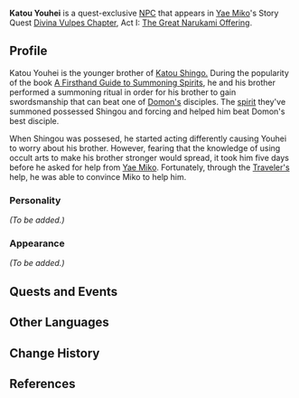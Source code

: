 {{Meta
<!-- Remove this template after adding the missing info -->
|missing_NPC_profile  = yes
}}
{{Character Infobox
|type             = Quest NPC
|image            = NPC Katou Youhei.png
|realname         = 
|region           = Inazuma
|affiliation      = 
|title            = 
|sibling          = Katou Shingo
|siblingNote      = brother
|voiceEN          = [[imdb:nm13407037|Henry Schrader]]<ref name="Henry Schrader">Twitter: [https://twitter.com/HenrySchraderVO/status/1494004640962203649 EN VA Self Announcement]</ref>
|voiceCN          = 
|voiceJP          = 
}}
'''Katou Youhei''' is a quest-exclusive [[NPC]] that appears in [[Yae Miko]]'s Story Quest [[Divina Vulpes Chapter]], Act I: [[The Great Narukami Offering]].

<!--
==Location==
<gallery>
NPC Location Kanra.png|Katou Youhei's location
NPC Location Katou Youhei Context.png|Additional context
</gallery>
-->
==Profile==
<!-- detailed story/lore information goes here -->
Katou Youhei is the younger brother of [[Katou Shingo|Katou Shingo.]] During the popularity of the book [[A Firsthand Guide to Summoning Spirits]], he and his brother performed a summoning ritual in order for his brother to gain swordsmanship that can beat one of [[Domon|Domon's]] disciples. The [[Arakawa Kouji|spirit]] they've summoned possessed Shingou and forcing and helped him beat Domon's best disciple.

When Shingou was possesed, he started acting differently causing Youhei to worry about his brother. However, fearing that the knowledge of using occult arts to make his brother stronger would spread, it took him five days before he asked for help from [[Yae Miko]]. Fortunately, through the [[Traveler|Traveler's]] help, he was able to convince Miko to help him.

===Personality===
''(To be added.)''

===Appearance===
''(To be added.)''

==Quests and Events==
{{Quests and Events}}

==Other Languages==
{{Other Languages
|default_hidden = 1
|en      = Katou Youhei
|zhs     = 加藤洋平
|zhs_rm  = Jiāténg Yángpíng
|zht     = 加藤洋平
|zht_rm  = Jiāténg Yángpíng
|ja      = 加藤洋平
|ja_rm   = Katou Youhei
|ko      = 카토 요헤이
|ko_rm   = Kato Yohei
|es      = Katou Youhei
|fr      = Katou Youhei
|ru      = Като Ёхэй
|th      = Katou Youhei
|vi      = Katou Youhei
|de      = Katou Youhei
|id      = Katou Youhei
|pt      = Katou Youhei
|tr      = Katou Youhei
|it      = Katou Youhei
}}

==Change History==
{{Change History|2.5}}

==References==
{{Reflist}}